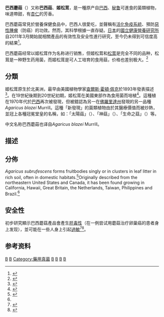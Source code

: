 {{Stack |
{{Speciesbox 
| taxon = Agaricus subrufescens
| image = File:Brown mushrooms in the food store at Yuen Long.jpg
| image_caption = ''Agaricus subrufescens''
| authority =  [[Charles_Horton_Peck|Peck]] (1893)
| synonyms = ''Agaricus rufotegulis'' <small>Nauta (1999)</small><br />
''Agaricus brasiliensis'' <small>Wasser, M.Didukh, Amazonas & [[Paul_Stamets|Stamets]] (2002) [''nom. illegit.'', non ''A. brasiliensis'' [[Elias_Magnus_Fries|Fr.]] (1830)]</small><br />
''Agaricus blazei'' <small>[[William_Alphonso_Murrill|Murrill]] (1945) ''sensu auct.''</small><br />
''Agaricus sylvaticus'' <small>[[Schaeff.|Schaeff.]] (1833) ''sensu auct. brasil.''</small>
}}
{{mycomorphbox
| name = ''Agaricus subrufescens''
| whichGills = free
| capShape = convex
| hymeniumType=gills
| stipeCharacter=ring
| ecologicalType=saprotrophic
| sporePrintColor=brown
| howEdible=choice}}
}}
'''巴西蘑菇'''（{{lang|la|''Agaricus subrufescens''}}）又称'''巴西菇'''、'''姬松茸'''，是一種原产自[[巴西|巴西]]、[[秘鲁|秘鲁]]可進食的菌類植物，味道帶甜，有[[杏仁|杏仁]]的芳香。

巴西蘑菇常見於營養保健食品中，巴西人很愛吃，並聲稱有[[免疫系統活化作用|活化免疫系統]]、預防[[惡性腫瘤|惡性腫瘤]]（防癌）的功效。然而，其科學根據一直存疑。[[日本|日本]]的[[國立健康營養研究所|國立健康營養研究所]]自2011年3月開始就相關產品的有效性及安全性進行研究，至今仍未得到可信度高的結果<ref name="hfnet">{{cite web|url=http://hfnet.nih.go.jp/contents/detail75.html|title=「健康食品」の安全性・有効性情報 - アガリクス|author=[[国立健康・栄養研究所|国立健康・栄養研究所]]|date=2011-03-23|accessdate=2011-04-11|language=ja|archive-url=https://web.archive.org/web/20111019135911/http://hfnet.nih.go.jp/contents/detail75.html|archive-date=2011-10-19|dead-url=yes}}</ref>。

巴西蘑菇经常以姬松茸作为名称进行销售，但姬松茸和[[松茸|松茸]]是完全不同的品种，松茸是一种野生药用菌，而姬松茸是可人工培育的食用菇，价格也差别极大。<ref>{{cite web |url = http://www.xinhuanet.com//politics/2015-06/30/c_127965117.htm |title = 网售“奢食品”背后：假货挤占正牌 高价难买真品松茸 |publisher = 新京报 |date =  |accessdate =  |archive-date = 2019-05-20 |archive-url = https://web.archive.org/web/20190520123554/http://www.xinhuanet.com//politics/2015-06/30/c_127965117.htm |dead-url = no }}</ref>

== 分類 ==
姬松茸原生於北美洲，最早由美國植物學家[[查爾斯·霍頓·佩克|查爾斯·霍頓·佩克]]於1893年發表描述<ref>{{Cite journal|author= Peck CH.|year=1893 |title=Report of the Botanist (1892)|journal=Annual Report on the New York State Museum of Natural History |volume= 46|pages=85–149}}</ref>。在19世紀後期到20世紀初期，姬松茸在美國東部作為食用菌而培植<ref name="pmid16389952">{{Cite journal|pmid=16389952 |doi=10.3852/mycologia.97.1.12 |year=2005 |last1=Kerrigan |first1=RW |title=Agaricus subrufescens, a cultivated edible and medicinal mushroom, and its synonyms |volume=97 |issue=1 |pages=12–24 |journal=Mycologia}}</ref>。這種植在1970年代於[[巴西|巴西]]再次被發現，但被錯認為另一在[[佛羅里達州|佛羅里達州]]發現的另一品種''Agaricus blazei'' Murrill。這種「新發現」的菌類植物由於其醫療價值而被炒熱，並冠上各種冠冕堂皇的名稱，如：「太陽菇」（{{lang|pt|''cogumelo do sol''}}）、「神菇」（{{lang|pt|''cogumelo de Deus''}}）、「生命之菇」（{{lang|pt|''cogumelo de vida''}}）等。

中文名称巴西蘑菇也译自''Agaricus blazei'' Murrill。

== 描述 ==

== 分佈 ==
''Agaricus subrufescens'' forms fruitbodies singly or in clusters in leaf litter in rich soil, often in domestic habitats.<ref name="isbn0-472-85599-9">{{Cite book|author=Smith, Alexander Hanchett |title=A Field Guide to Western Mushrooms |url=https://archive.org/details/fieldguidetowest0000smit |publisher=University of Michigan Press |location=Ann Arbor, Mich |year=1975 |page=[https://archive.org/details/fieldguidetowest0000smit/page/228 228] |isbn=0-472-85599-9}}{{Page needed|date=August 2010}}</ref>Originally described from the northeastern United States and Canada, it has been found growing in California, Hawaii, Great Britain, the Netherlands, Taiwan, Philippines and Brazil.<ref name="pmid16389952"/>

==安全性==
初步研究顯示巴西蘑菇產品會產生[[肝毒性|肝毒性]]（在一例尝试用蘑菇治疗卵巢癌的患者身上发现），並可能在一些人身上引起[[過敏|過敏]]<ref name=mskcc>{{cite web |title=Agaricus |url=https://www.mskcc.org/cancer-care/integrative-medicine/herbs/agaricus#msk_professional |publisher=Memorial Sloan Kettering Cancer Center |accessdate=21 November 2018 |date=2018 |archive-date=2021-02-25 |archive-url=https://web.archive.org/web/20210225050823/https://www.mskcc.org/cancer-care/integrative-medicine/herbs/agaricus#msk_professional |dead-url=no }}</ref><ref name="sweet">{{cite journal |pmc=4613776|year=2013|last1=Sweet|first1=E. S.|title=Adverse events associated with complementary and alternative medicine use in ovarian cancer patients|journal=Integrative Cancer Therapies|volume=12|issue=6|pages=508–516|last2=Standish|first2=L. J.|last3=Goff|first3=B.|last4=Andersen|first4=M. R.|pmid=23625025|doi=10.1177/1534735413485815}}</ref>。

== 参考资料 ==
{{Reflist|2}}

{{藥草和真菌}}
{{Taxonbar|from=Q764068}}

[[Category:伞菌属|B]]
[[Category:食用菌|B]]
[[Category:藥用真菌|Category:藥用真菌]]
[[Category:亞洲真菌|B]]
[[Category:南美洲真菌|B]]
[[Category:北美洲真菌|B]]
[[Category:1893年命名的真菌|B]]